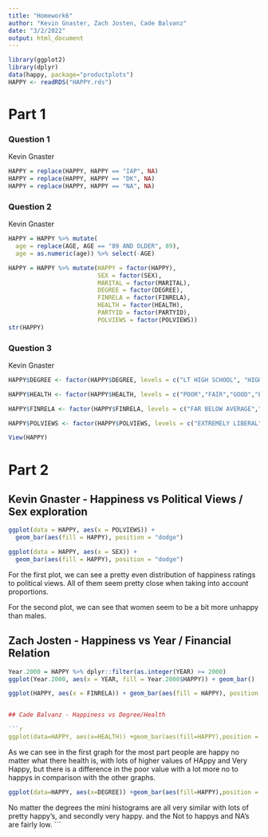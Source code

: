 ```yaml
---
title: "Homework6"
author: "Kevin Gnaster, Zach Josten, Cade Balvanz"
date: "3/2/2022"
output: html_document
---
```


```r
library(ggplot2)
library(dplyr)
data(happy, package="productplots")
HAPPY <- readRDS("HAPPY.rds")
```

# Part 1

### Question 1

Kevin Gnaster

```r
HAPPY = replace(HAPPY, HAPPY == "IAP", NA)
HAPPY = replace(HAPPY, HAPPY == "DK", NA)
HAPPY = replace(HAPPY, HAPPY == "NA", NA)
```

### Question 2

Kevin Gnaster

```r
HAPPY = HAPPY %>% mutate(
  age = replace(AGE, AGE == "89 AND OLDER", 89),
  age = as.numeric(age)) %>% select(-AGE)

HAPPY = HAPPY %>% mutate(HAPPY = factor(HAPPY), 
                         SEX = factor(SEX),
                         MARITAL = factor(MARITAL),
                         DEGREE = factor(DEGREE),
                         FINRELA = factor(FINRELA),
                         HEALTH = factor(HEALTH),
                         PARTYID = factor(PARTYID),
                         POLVIEWS = factor(POLVIEWS))
str(HAPPY)
```

### Question 3

Kevin Gnaster

```r
HAPPY$DEGREE <- factor(HAPPY$DEGREE, levels = c("LT HIGH SCHOOL", "HIGH SCHOOL", "JUNIOR COLLEGE", "BACHELOR", "GRADUATE SCHOOL"))

HAPPY$HEALTH <- factor(HAPPY$HEALTH, levels = c("POOR","FAIR","GOOD","EXCELLENT"))

HAPPY$FINRELA <- factor(HAPPY$FINRELA, levels = c("FAR BELOW AVERAGE","BELOW AVERAGE", "AVERAGE", "ABOVE AVERAGE","FAR ABOVE AVERAGE"))

HAPPY$POLVIEWS <- factor(HAPPY$POLVIEWS, levels = c("EXTREMELY LIBERAL","LIBERAL","SLIGHTLY LIBERAL","MODERATE","SLGHTLY CONSERVATIVE","CONSERVATIVE","EXTRMLY CONSERVATIVE"))

View(HAPPY)
```
# Part 2

## Kevin Gnaster - Happiness vs Political Views / Sex exploration 

```r
ggplot(data = HAPPY, aes(x = POLVIEWS)) +
  geom_bar(aes(fill = HAPPY), position = "dodge")

ggplot(data = HAPPY, aes(x = SEX)) +
  geom_bar(aes(fill = HAPPY), position = "dodge")
```

For the first plot, we can see a pretty even distribution of happiness ratings to political views. All of them seem pretty close when taking into account proportions.

For the second plot, we can see that women seem to be a bit more unhappy than males.


## Zach Josten - Happiness vs Year / Financial Relation
```r
Year.2000 = HAPPY %>% dplyr::filter(as.integer(YEAR) >= 2000)
ggplot(Year.2000, aes(x = YEAR, fill = Year.2000$HAPPY)) + geom_bar()

ggplot(HAPPY, aes(x = FINRELA)) + geom_bar(aes(fill = HAPPY), position = "dodge") + coord_flip()


## Cade Balvanz - Happiness vs Degree/Health

```r
ggplot(data=HAPPY, aes(x=HEALTH)) +geom_bar(aes(fill=HAPPY),position = position_dodge())
```
As we can see in the first graph for the most part people are happy no matter what there health is, with lots of higher values of HAppy and Very Happy,  but there is a difference in the poor value with a lot more no to happys in comparison with the other graphs. 
```r
ggplot(data=HAPPY, aes(x=DEGREE)) +geom_bar(aes(fill=HAPPY),position = position_dodge())
```
No matter the degrees the mini histograms are all very similar with lots of pretty happy's, and secondly very happy. and the Not to happys and NA's are fairly low. 
```
\

